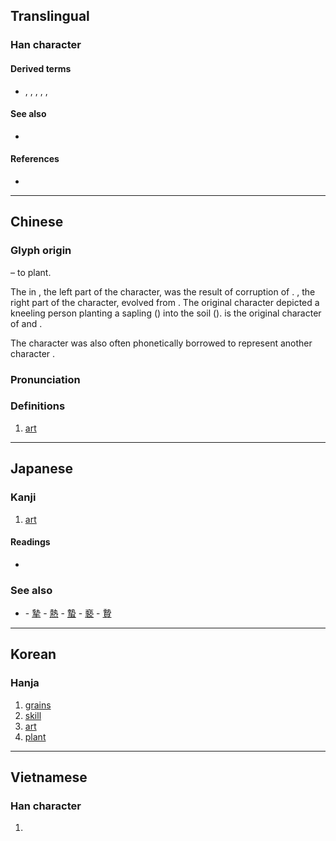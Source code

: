 {{character info/new}}
==Translingual==

===Han character===
{{Han char|rn=32|rad=土|as=08|sn=11|four=45117|canj=GGKNI|ids=⿰坴丸}}

====Derived terms====
* {{l|mul|蓺}}, {{l|mul|勢}}, {{l|mul|熱}}, {{l|mul|摰}}, {{l|mul|槷}}, {{l|mul|褻}}

====See also====
* {{l|mul|孰}} <!-- reasonably graphically similar; compare 熱, 熟-->

====References====
* {{Han ref|kx=0231.080|dkj=05192|dj=0467.140|hdz=10455.040|uh=57F6|ud=22518|bh=D4B0|bd=54448}}

----

==Chinese==
{{zh-forms}}

===Glyph origin===
{{Han etym}}
{{Han compound|坴|丮||t2=to hold|ls=ic}} – to plant. 

The {{zh-l|*圥}} in {{zh-l|*坴}}, the left part of the character, was the result of corruption of {{zh-l|*木}}. {{zh-l|*丸}}, the right part of the character, evolved from {{zh-l|*丮|to hold}}. The original character depicted a kneeling person planting a sapling ({{zh-l|*木}}) into the soil ({{zh-l|*土}}). {{lang|zh|埶}} is the original character of {{zh-l|*蓺}} and {{zh-l|*藝}}.

The character {{och-l|埶}} was also often phonetically borrowed to represent another character {{och-l|勢}}.

===Pronunciation===
{{zh-pron
|m=yì
|c=ngai6,sai3
|c_note=hgai - equivalent to {{zh-l|*藝}}; sai3 - equivalent to {{zh-l|*勢}}
|mc=y
|oc=y
|ma=
|cat=n
}}

===Definitions===
{{zh-hanzi}}

# [[art]]

----

==Japanese==

===Kanji===
{{ja-kanji|grade=|rs=土08}}

# [[art]]

====Readings====
* {{ja-readings|on=[[げい]] (gei), [[せい]] (sei)|kun=[[うえる]] (ueru), [[わざ]] (waza), [[いきほひ]] (ikihohi)}}

===See also===
* {{l|ja|勢}} - [[摯]] - [[熱]] - [[蟄]] - [[褻]] - [[贄]]

----

==Korean==

===Hanja===
{{ko-hanja|hangeul=세|rv=se|mr=se}}

# [[grains]]
# [[skill]]
# [[art]]
# [[plant]]

----

==Vietnamese==

===Han character===
{{vi-hantu|[[đệm]]|rs=土08}}

# {{defn|lang=vi|sort=土08}}